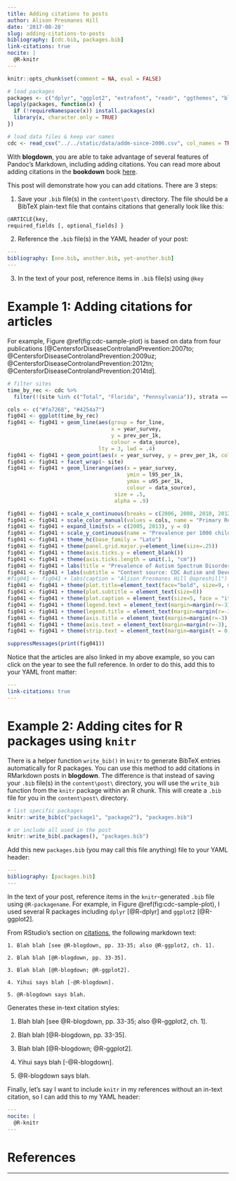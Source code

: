 ```yaml
---
title: Adding citations to posts
author: Alison Presmanes Hill
date: '2017-08-28'
slug: adding-citations-to-posts
bibliography: [cdc.bib, packages.bib]
link-citations: true
nocite: | 
  @R-knitr
---
```


```r
knitr::opts_chunk$set(comment = NA, eval = FALSE)

# load packages
packages <- c("dplyr", "ggplot2", "extrafont", "readr", "ggthemes", "blogdown", "knitr")
lapply(packages, function(x) {
  if (!requireNamespace(x)) install.packages(x)
  library(x, character.only = TRUE)
})

# load data files & keep var names
cdc <- read_csv("../../static/data/addm-since-2006.csv", col_names = TRUE) # readr
```


With **blogdown**, you are able to take advantage of several features of Pandoc's Markdown, including adding citations. You can read more about adding citations in the **bookdown** book [here](https://bookdown.org/yihui/bookdown/citations.html). 

This post will demonstrate how you can add citations. There are 3 steps:

1. Save your `.bib` file(s) in the `content\post\` directory. The file should be a BibTeX plain-text file that contains citations that generally look like this:

```r
@ARTICLE{key,
required_fields [, optional_fields] }
```

2. Reference the `.bib` file(s) in the YAML header of your post: 

```yaml
---
bibliography: [one.bib, another.bib, yet-another.bib]
---
```

3. In the text of your post, reference items in `.bib` file(s) using `@key`

# Example 1: Adding citations for articles

For example, Figure \@ref(fig:cdc-sample-plot) is based on data from four publications [@CentersforDiseaseControlandPrevention:2007to; @CentersforDiseaseControlandPrevention:2009uz; @CentersforDiseaseControlandPrevention:2012tn;  @CentersforDiseaseControlandPrevention:2014td].


```r
# filter sites 
time_by_rec <- cdc %>%
  filter(!(site %in% c("Total", "Florida", "Pennsylvania")), strata == "overall")

cols <- c("#fa7268", "#4254a7")
fig041 <- ggplot(time_by_rec) 
fig041 <- fig041 + geom_line(aes(group = for_line, 
                                 x = year_survey, 
                                 y = prev_per_1k, 
                                 colour = data_source), 
                             lty = 3, lwd = .4) 
fig041 <- fig041 + geom_point(aes(x = year_survey, y = prev_per_1k, colour = data_source), size = 1.5) 
fig041 <- fig041 + facet_wrap(~ site) 
fig041 <- fig041 + geom_linerange(aes(x = year_survey, 
                                      ymin = l95_per_1k, 
                                      ymax = u95_per_1k,  
                                      colour = data_source), 
                                  size = .5, 
                                  alpha = .9) 

fig041 <- fig041 + scale_x_continuous(breaks = c(2006, 2008, 2010, 2012), name = "Survey Year") 
fig041 <- fig041 + scale_color_manual(values = cols, name = "Primary Record Source", labels = c("Educational + Health", "Health only")) 
fig041 <- fig041 + expand_limits(x = c(2005, 2013), y = 0) 
fig041 <- fig041 + scale_y_continuous(name = "Prevalence per 1000 children (95% CI)") 
fig041 <- fig041 + theme_hc(base_family = "Lato")  
fig041 <- fig041 + theme(panel.grid.major.y=element_line(size=.25))
fig041 <- fig041 + theme(axis.ticks.y = element_blank())
fig041 <- fig041 + theme(axis.ticks.length = unit(.1, "cm"))
fig041 <- fig041 + labs(title = "Prevalence of Autism Spectrum Disorder Among Children Aged 8 Years in the US by Record Source, 2006-2012")
fig041 <- fig041 + labs(subtitle = "Content source: CDC Autism and Developmental Disabilities Monitoring Network")
#fig041 <- fig041 + labs(caption = "Alison Presmanes Hill @apreshill")
fig041 <- fig041 + theme(plot.title=element_text(face="bold", size=9, margin=margin(b=6)))
fig041 <- fig041 + theme(plot.subtitle = element_text(size=8))
fig041 <- fig041 + theme(plot.caption = element_text(size=5, face = "italic", color = "darkgray"))
fig041 <- fig041 + theme(legend.text = element_text(margin=margin(r=-3), size=8))
fig041 <- fig041 + theme(legend.title = element_text(margin=margin(r=-3), size=8))
fig041 <- fig041 + theme(axis.title = element_text(margin=margin(r=-3), size=8))
fig041 <- fig041 + theme(axis.text = element_text(margin=margin(r=-3), size=6))
fig041 <- fig041 + theme(strip.text = element_text(margin=margin(t = 0, b = 0), lineheight = .01, size = 8))

suppressMessages(print(fig041))
```


Notice that the articles are also linked in my above example, so you can click on the year to see the full reference. In order to do this, add this to your YAML front matter:

```yaml
---
link-citations: true
---
```


# Example 2: Adding cites for R packages using `knitr`

There is a helper function `write_bib()` in `knitr` to generate BibTeX entries automatically for R packages. You can use this method to add citations in RMarkdown posts in **blogdown**. The difference is that instead of saving your `.bib` file(s) in the `content\post\` directory, you will use the `write_bib` function from the `knitr` package within an R chunk. This will create a `.bib` file for you in the `content\post\` directory.

```r
# list specific packages
knitr::write_bib(c("package1", "package2"), "packages.bib")
```


```r
# or include all used in the post
knitr::write_bib(.packages(), "packages.bib") 
```

Add this new `packages.bib` (you may call this file anything) file to your YAML header:

```yaml
---
bibliography: [packages.bib]
---
```
    
In the text of your post, reference items in the `knitr`-generated `.bib` file using `@R-packagename`. For example, in Figure \@ref(fig:cdc-sample-plot), I used several R packages including `dplyr` [@R-dplyr] and `ggplot2` [@R-ggplot2]. 



From RStudio's section on [citations](http://rmarkdown.rstudio.com/authoring_bibliographies_and_citations.html#citations), the following markdown text:

    1. Blah blah [see @R-blogdown, pp. 33-35; also @R-ggplot2, ch. 1].

    2. Blah blah [@R-blogdown, pp. 33-35].

    3. Blah blah [@R-blogdown; @R-ggplot2].

    4. Yihui says blah [-@R-blogdown].

    5. @R-blogdown says blah.

Generates these in-text citation styles:

1. Blah blah [see @R-blogdown, pp. 33-35; also @R-ggplot2, ch. 1].

2. Blah blah [@R-blogdown, pp. 33-35].

3. Blah blah [@R-blogdown; @R-ggplot2].

4. Yihui says blah [-@R-blogdown].

5. @R-blogdown says blah.

Finally, let's say I want to include `knitr` in my references without an in-text citation, so I can add this to my YAML header:

```yaml
---
nocite: | 
  @R-knitr
---
```


# References

---

